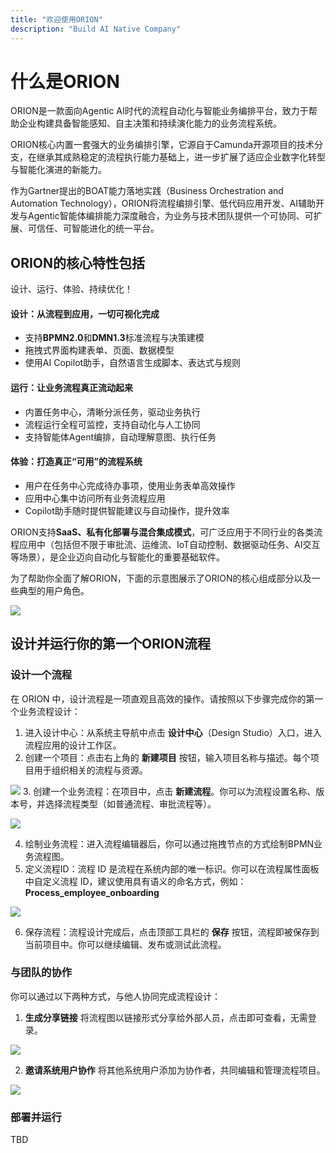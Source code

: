 ```yaml
---
title: "欢迎使用ORION"
description: "Build AI Native Company"
---
```


# 什么是ORION

ORION是一款面向Agentic AI时代的流程自动化与智能业务编排平台，致力于帮助企业构建具备智能感知、自主决策和持续演化能力的业务流程系统。

ORION核心内置一套强大的业务编排引擎，它源自于Camunda开源项目的技术分支，在继承其成熟稳定的流程执行能力基础上，进一步扩展了适应企业数字化转型与智能化演进的新能力。

作为Gartner提出的BOAT能力落地实践（Business Orchestration and Automation Technology），ORION将流程编排引擎、低代码应用开发、AI辅助开发与Agentic智能体编排能力深度融合，为业务与技术团队提供一个可协同、可扩展、可信任、可智能进化的统一平台。

## ORION的核心特性包括

设计、运行、体验、持续优化！

#### 设计：从流程到应用，一切可视化完成

* 支持**BPMN2.0**和**DMN1.3**标准流程与决策建模
* 拖拽式界面构建表单、页面、数据模型
* 使用AI Copilot助手，自然语言生成脚本、表达式与规则

#### 运行：让业务流程真正流动起来

* 内置任务中心，清晰分派任务，驱动业务执行
* 流程运行全程可监控，支持自动化与人工协同
* 支持智能体Agent编排，自动理解意图、执行任务

#### 体验：打造真正“可用”的流程系统

* 用户在任务中心完成待办事项，使用业务表单高效操作
* 应用中心集中访问所有业务流程应用
* Copilot助手随时提供智能建议与自动操作，提升效率

ORION支持**SaaS、私有化部署与混合集成模式**，可广泛应用于不同行业的各类流程应用中（包括但不限于审批流、运维流、IoT自动控制、数据驱动任务、AI交互等场景），是企业迈向自动化与智能化的重要基础软件。

为了帮助你全面了解ORION，下面的示意图展示了ORION的核心组成部分以及一些典型的用户角色。

![](assets/20250727_201240_image.png)

## 设计并运行你的第一个ORION流程

### 设计一个流程

在 ORION 中，设计流程是一项直观且高效的操作。请按照以下步骤完成你的第一个业务流程设计：

1. 进入设计中心：从系统主导航中点击 **设计中心**（Design Studio）入口，进入流程应用的设计工作区。
2. 创建一个项目：点击右上角的 **新建项目** 按钮，输入项目名称与描述。每个项目用于组织相关的流程与资源。

![](assets/20250728_114114_newproject.png)
3. 创建一个业务流程：在项目中，点击 **新建流程**。你可以为流程设置名称、版本号，并选择流程类型（如普通流程、审批流程等）。

![](assets/20250728_114149_newprocess.png)

4. 绘制业务流程：进入流程编辑器后，你可以通过拖拽节点的方式绘制BPMN业务流程图。
5. 定义流程ID：流程 ID 是流程在系统内部的唯一标识。你可以在流程属性面板中自定义流程 ID，建议使用具有语义的命名方式，例如：**Process_employee_onboarding** 

![](assets/20250728_114308_designprocess.png)

6. 保存流程：流程设计完成后，点击顶部工具栏的 **保存** 按钮，流程即被保存到当前项目中。你可以继续编辑、发布或测试此流程。


### 与团队的协作
你可以通过以下两种方式，与他人协同完成流程设计：

1. **生成分享链接**
   将流程图以链接形式分享给外部人员，点击即可查看，无需登录。

![](assets/20250728_114725_share.png)

2. **邀请系统用户协作**
   将其他系统用户添加为协作者，共同编辑和管理流程项目。

![](assets/20250728_114833_invite.png)

### 部署并运行

TBD

